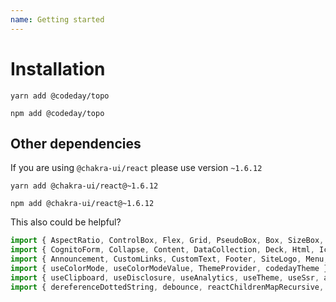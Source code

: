 ```yaml
---
name: Getting started
---
```



# Installation

```
yarn add @codeday/topo
```

```
npm add @codeday/topo
```

## Other dependencies

If you are using `@chakra-ui/react` please use version `~1.6.12`

```
yarn add @chakra-ui/react@~1.6.12
```

```
npm add @chakra-ui/react@~1.6.12
```

This also could be helpful?
```js
import { AspectRatio, ControlBox, Flex, Grid, PseudoBox, Box, SizeBox, ClientSideOnlyBox, VisibilityCheckBox, RatioBox, Button, CloseButton, Menu, MenuButton, MenuList, MenuItem, MenuGroup, MenuDivider, MenuOptionGroup, MenuItemOption, SH, CodeBlock, Divider, FormControl, FormLabel, FormErrorMessage, FormHelperText, Image, Checkbox, NumberInput, Radio, Slider, Select, Switch, TextInput, Textarea, CheckboxGroup, NumberInputField, NumberInputStepper, NumberIncrementStepper, NumberDecrementStepper, RadioGroup, Stack, HStack, VStack, SliderTrack, SliderFilledTrack, SliderThumb, InputLeftAddon, InputRightAddon, InputRightElement, InputLeftElement, InputGroup, List, OrderedList, ListItem, ListIcon, UnorderedList, Logo, CodeDay, Labs, CsFest, Evangelist, Clear, CodeCup, Community, Popover, PopoverTrigger, PopoverArrow, PopoverContent, PopoverHeader, PopoverFooter, PopoverCloseButton, PopoverBody, Skelly, Spinner, StatusDot, P, Tooltip, Heading, Link, Text, H1, H2, H3, H4, H5, H6, Span, Editable, EditableInput, EditablePreview, Code, CopyText } from '@codeday/topo/Atom'
import { CognitoForm, Collapse, Content, DataCollection, Deck, Html, IconBoxIcon, IconBoxText, IconBoxBody, IconBox, Slides } from '@codeday/topo/Molecule'
import { Announcement, CustomLinks, CustomText, Footer, SiteLogo, Menu, Header, MailingListSubscribe, Main, Sponsorship } from '@codeday/topo/Organism'
import { useColorMode, useColorModeValue, ThemeProvider, codedayTheme } from '@codeday/topo/Theme'
import { useClipboard, useDisclosure, useAnalytics, useTheme, useSsr, api, apiFetch, useToasts, useString, useLocalStorage } from '@codeday/topo/utils'
import { dereferenceDottedString, debounce, reactChildrenMapRecursive, setChildProps, wrapHtml, pureRef, makePureBox, childrenOfType } from '@codeday/topo/_utils'
```